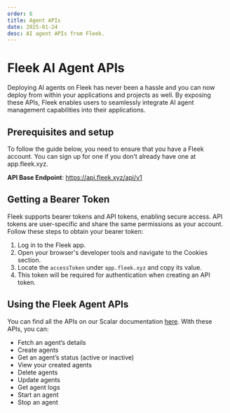 ```yaml
---
order: 6
title: Agent APIs
date: 2025-01-24
desc: AI agent APIs from Fleek.
---
```


# Fleek AI Agent APIs

Deploying AI agents on Fleek has never been a hassle and you can now deploy from within your applications and projects as well. By exposing these APIs, Fleek enables users to seamlessly integrate AI agent management capabilities into their applications.

## Prerequisites and setup

To follow the guide below, you need to ensure that you have a Fleek account. You can sign up for one if you don’t already have one at app.fleek.xyz.

**API Base Endpoint**: https://api.fleek.xyz/api/v1

## Getting a Bearer Token

Fleek supports bearer tokens and API tokens, enabling secure access. API tokens are user-specific and share the same permissions as your account. Follow these steps to obtain your bearer token:

1. Log in to the Fleek app.
2. Open your browser's developer tools and navigate to the Cookies section.
3. Locate the `accessToken` under `app.fleek.xyz` and copy its value.
4. This token will be required for authentication when creating an API token.

## Using the Fleek Agent APIs

You can find all the APIs on our Scalar documentation [here](https://api.fleek.xyz/api-docs/openapi.json). With these APIs, you can:

- Fetch an agent’s details
- Create agents
- Get an agent’s status (active or inactive)
- View your created agents
- Delete agents
- Update agents
- Get agent logs
- Start an agent
- Stop an agent

